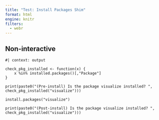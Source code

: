 ```yaml
---
title: "Test: Install Packages Shim"
format: html
engine: knitr
filters:
  - webr
---
```


## Non-interactive

```webr-r
#| context: output

check_pkg_installed <- function(x) {
    x %in% installed.packages()[,"Package"]
}

print(paste0("(Pre-install) Is the package visualize installed? ", check_pkg_installed("visualize")))

install.packages("visualize")

print(paste0("(Post-install) Is the package visualize installed? ", check_pkg_installed("visualize")))
```
